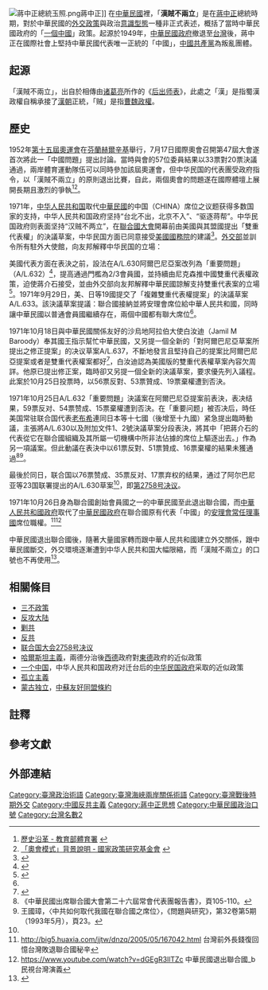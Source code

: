[[File:蔣中正總統玉照.png|thumb]]蔣中正]]
在[[中華民國|中華民國]]裡，「'''漢賊不兩立'''」是在[[蔣中正|蔣中正]]總統時期，對於中華民國的[[外交政策|外交政策]]與政治[[意識型態|意識型態]]一種非正式表述，概括了當時中華民國政府的「[[一個中國_(中華民國)|一個中國]]」政策。起源於1949年，[[中華民國政府|中華民國政府]]撤退至[[臺灣地區|台灣]]後，蔣中正在國際社會上堅持中華民國代表唯一正統的「中國」，[[中國共產黨|中國共產黨]]為叛亂團體。

==起源==
<!--<div style="float:right; margin-left: 1em;">
{{Table
|border="0"
|row1=[[File:Zhuge_liang.jpg|100px]]]]{{!!}}[[File:Cao_Cao_scth.jpg|100px]]]]
}}
</div>-->
「漢賊不兩立」，出自於相傳由[[诸葛亮|诸葛亮]]所作的《[[后出师表|后出师表]]》{{notetag|〈後出師表〉：「[[劉備|先帝]]慮，漢賊不兩立，王業不偏安。」}}，此處之「漢」是指蜀漢政權自稱承接了[[漢朝|漢朝]]正統，「贼」是指[[曹魏|曹魏]][[政權|政權]]。

==歷史==
1952年[[1952年夏季奥林匹克运动会|第十五屆奧運會]]在[[芬蘭|芬蘭]][[赫爾辛基|赫爾辛基]]舉行，7月17日國際奧會召開第47屆大會遂首次將此一「中國問題」提出討論。當時與會的57位委員結果以33票對20票決議通過，兩岸體育運動隊伍可以同時參加該屆奧運會，但中华民国的代表團受政府指令，以「漢賊不兩立」的原則退出比賽，自此，兩個奧會的問題遂在國際體壇上展開長期且激烈的爭執<ref>[https://www.sac.gov.tw/resource/annualreport/Quarterly156/p9.asp 歷史沿革 - 教育部體育署] {{webarchive|url=https://web.archive.org/web/20120811090135/http://www.sac.gov.tw/resource/annualreport/Quarterly156/p9.asp |date=2012-08-11 }}</ref><ref>[http://old.npf.org.tw/PUBLICATION/EC/090/EC-R-090-017.htm 「奧會模式」背景說明 - 國家政策研究基金會] {{webarchive|url=https://web.archive.org/web/20110724233918/http://old.npf.org.tw/PUBLICATION/EC/090/EC-R-090-017.htm |date=2011-07-24 }}</ref>。

1971年，[[中华人民共和国|中华人民共和国]]取代[[中華民國|中華民國]]的中国（CHINA）席位之议题获得多数国家的支持，中华人民共和国政府坚持“台北不出，北京不入”、“驱逐蒋帮”。中华民国政府则表面坚持“汉贼不两立”，在[[聯合國大會|聯合國大會]]開幕前由美國與其盟國提出「雙重代表權」的決議草案，中华民国方面已同意接受[[美國國務院|美國國務院]]的建議<ref>{{Cite web |url=http://multilingual.mofa.gov.tw/web/web_UTF-8/out/2801/5-1_page.html |title=「兩個中國」政策之幻想 - 外交部通訊-2009-06月號_第28卷.第一期.(June. 2009｜Volume 28 No.1) |access-date=2013-03-07 |archive-date=2019-09-11 |archive-url=https://web.archive.org/web/20190911033850/http://multilingual.mofa.gov.tw/web/web_UTF-8/out/2801/5-1_page.html |dead-url=no }}</ref>。[[中华民国外交部|外交部]]並訓令所有駐外大使館，向友邦解釋中华民国的立場：{{quote|“雖然促請各國繼續支持我國會籍，投票反對[[阿爾巴尼亞|阿爾巴尼亞]]領銜的‘[[排我納匪|排我納匪]]案’，但如果友邦決定同時支持雙重代表權案，我國表示瞭解。”}}

美國代表方面在表決之前，設法在A/L.630阿爾巴尼亞案改列為「重要問題」（A/L.632）<ref name="UN">{{cite book|title=Yearbook of the United Nations|page=pp. 127–128, 136|publisher=United Nations|date=1971}}</ref>，提高通過門檻為2/3會員國，並持續由尼克森推中國雙重代表權政策，迫使蔣介石接受，並由外交部向友邦解釋中華民國諒解支持雙重代表案的立場<ref>{{cite web|url=http://www.storm.mg/article/171835|title=汪浩觀點：蔣介石準備宣佈「臺灣獨立」嗎？|language=zh-tw|author=汪浩|publisher=風傳媒|date=2016-10-02|access-date=2018-08-06|archive-date=2020-12-03|archive-url=https://web.archive.org/web/20201203081730/https://www.storm.mg/article/171835|dead-url=no}}</ref>。1971年9月29日，美、日等19國提交了「複雜雙重代表權提案」的決議草案A/L.633。該決議草案提議：聯合國接納並將安理會席位給中華人民共和國，同時讓中華民國以普通會員國繼續存在，兩個中國都有聯大席位<ref name="UN"/>。

1971年10月18日與中華民國關係友好的沙烏地阿拉伯大使白汝迪（Jamil M Baroody）奉其國王指示幫忙中華民國，又另提一個全新的「對阿爾巴尼亞草案所提出之修正提案」的决议草案A/L.637，不斷地發言且堅持自己的提案比阿爾巴尼亞提案或者是雙重代表權案都好<ref>{{cite news|url=http://news.ltn.com.tw/news/focus/paper/162333|title=沙國曾提案… 一台一中 台灣人民自決<!--|script-title=zh:-->|language=zh-tw|author=范正祥|work=<!--略-->|publisher=[[自由時報|自由時報]]|date=2007-10-20|accessdate=2017-09-01|dead-url=no|archiveurl=https://web.archive.org/web/20161109042943/http://news.ltn.com.tw/news/focus/paper/162333|archivedate=2014-12-22}}</ref>，白汝迪認為美國版的雙重代表權草案內容欠周詳。他原已提出修正案，臨時卻又另提一個全新的決議草案，要求優先列入議程。此案於10月25日投票時，以56票反對、53票贊成、19票棄權遭到否決。

1971年10月25日A/L.632「重要問題」決議案在阿爾巴尼亞提案前表決，表决结果，59票反对、54票赞成、15票棄權遭到否決。在「重要问题」被否决后，時任美国常驻联合国代表[[乔治·H·W·布什|老布希]]連同日本等十七國（後增至十九國）紧急提出臨時動議，主張將A/L.630以及附加文件1、2號決議草案分段表決，將其中「把蔣介石的代表從它在聯合國組織及其所屬一切機構中所非法佔據的席位上驅逐出去。」作為另一項議案。但此動議在表決中以61票反對、51票贊成、16票棄權的結果未獲通過<ref>《中華民國出席聯合國大會第二十六屆常會代表團報告書》，頁105-110。</ref><ref>王國璋，〈中共如何取代我國在聯合國之席位〉，《問題與研究》，第32卷第5期（1993年5月），頁23。</ref>。

最後於同日，联合国以76票赞成、35票反对、17票弃权的结果，通过了阿尔巴尼亚等23国联署提出的A/L.630草案<ref name="UN"/>，即[[聯合國大會2758號決議|第2758号决议]]。

1971年10月26日身為聯合國創始會員國之一的中華民國至此退出聯合國，而[[中華人民共和國政府|中華人民共和國政府]]取代了[[中華民國政府|中華民國政府]]在聯合國原有代表「中國」的[[安理會常任理事國|安理會常任理事國]]席位職權。<ref>http://big5.huaxia.com/jjtw/dnzq/2005/05/167042.html {{Wayback|url=http://big5.huaxia.com/jjtw/dnzq/2005/05/167042.html |date=20151002102633 }} 台灣前外長錢復回憶台灣敗退聯合國秘辛</ref><ref>https://www.youtube.com/watch?v=dGEgR3llTZc {{Wayback|url=https://www.youtube.com/watch?v=dGEgR3llTZc |date=20151007090133 }} 中華民國退出聯合國_b 民視台灣演義</ref>

中華民國退出聯合國後，隨著大量國家轉而跟中華人民共和國建立外交關係，跟中華民國斷交，外交環境逐漸遭到中华人民共和国大幅限縮，而「漢賊不兩立」的口號也不再使用<ref>{{cite web|url=https://www.president.gov.tw/NEWS/4914|title=總統向國家策略研究班學員講話<!--登輝在就任總統之初，就逐漸放棄「漢賊不兩立」的思考方式，改採「雙贏」-->|language=zh-tw|author=李登輝|publisher=中華民國總統府|date=1998-09-08|access-date=2018-08-03|archive-date=2021-03-01|archive-url=https://web.archive.org/web/20210301141651/https://www.president.gov.tw/NEWS/4914|dead-url=no}}</ref>。
{{multiple image
|align=none
|direction=horizontal
|image1=ROC Administrative Subdivisions zh-hant.svg
|width1=350
|caption1=原中華民國行政區域省級行政區
|image2=Zhonghua Minguo Quhua Fanti.svg
|width2=350
|caption2=原中華民國行政區域以及領土糾紛
|image3=ROC PRC comparison eng.jpg
|width3=350
|caption3=中華民國與中華人民共和國行政區域的差異
}}
{{multiple image
|align=none
|direction=horizontal
|image1=China in 1949.svg
|width1=350
|caption1=1949年兩岸分治前夕的[[中華民國行政區劃|中華民國行政區劃]]（不含南海諸島）
|image2=Regions of China Names Chinese Simp.svg
|width2=350
|caption2=現今的[[中华人民共和国行政区划|中华人民共和国行政区划]]（不含南海諸島）
|image3=China (+claims, +Hainan), administrative divisions - zh - colored.svg
|width3=350
|caption3=中华人民共和国行政区划示意图（包含未实际統治區域）
}}
{{File2|zh-hans=China_administrative_zh-hans.svg|zh-hant=China_administrative_zh-hant.svg|thumb|500px|zh-hans_desc=中华人民共和国行政区划及领土纠纷|zh- hant_desc=中華人民共和國行政區劃及領土糾紛}}

== 相關條目 ==
*[[三不政策|三不政策]]
*[[反攻大陆|反攻大陆]]
*[[剿共|剿共]]
*[[反共|反共]]
*[[联合国大会2758号决议|联合国大会2758号决议]]
*[[哈爾斯坦主義|哈爾斯坦主義]]，兩德分治後[[西德|西德]]政府對[[東德|東德]]政府的近似政策
*[[一个中国_(中华人民共和国)|一个中国]]，中华人民共和国政府对迁台后的[[中华民国政府|中华民国政府]]采取的近似政策
*[[孤立主義|孤立主義]]
*[[蒙古国#现代史|蒙古独立]]，[[中蘇友好同盟條約|中蘇友好同盟條約]]

==註釋==
{{notefoot}}
== 參考文獻 ==
{{Reflist}}
==外部連結==
{{wikisourceshas|width=320px|後出師表|聯合國大會2758號決議|中華民國退出聯合國告全國同胞書}}

{{中華民國外交}}
{{台湾海峡两岸主题}}

[[Category:臺灣政治術語|Category:臺灣政治術語]]
[[Category:臺灣海峽兩岸關係術語|Category:臺灣海峽兩岸關係術語]]
[[Category:臺灣戰後時期外交|Category:臺灣戰後時期外交]]
[[Category:中國反共主義|Category:中國反共主義]]
[[Category:蔣中正思想|Category:蔣中正思想]]
[[Category:中華民國政治口號|Category:中華民國政治口號]]
[[Category:台灣名數2|Category:台灣名數2]]